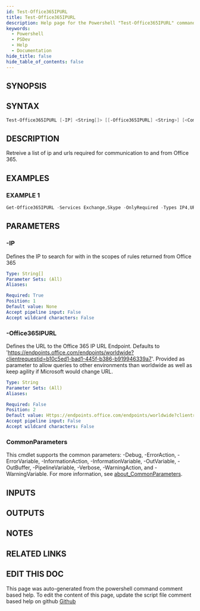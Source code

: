 ```yaml
---
id: Test-Office365IPURL
title: Test-Office365IPURL
description: Help page for the Powershell "Test-Office365IPURL" command
keywords:
  - Powershell
  - PSDev
  - Help
  - Documentation
hide_title: false
hide_table_of_contents: false
---
```


## SYNOPSIS

## SYNTAX

```powershell
Test-Office365IPURL [-IP] <String[]> [[-Office365IPURL] <String>] [<CommonParameters>]
```

## DESCRIPTION

Retreive a list of ip and urls required for communication to and from Office 365.

## EXAMPLES

### EXAMPLE 1

```powershell
Get-Office365IPURL -Services Exchange,Skype -OnlyRequired -Types IP4,URL -Outputformat JSON
```

## PARAMETERS

### -IP

Defines the IP to search for with in the scopes of rules returned from Office 365

```yaml
Type: String[]
Parameter Sets: (All)
Aliases:

Required: True
Position: 1
Default value: None
Accept pipeline input: False
Accept wildcard characters: False
```

### -Office365IPURL

Defines the URL to the Office 365 IP URL Endpoint.
Defaults to 'https://endpoints.office.com/endpoints/worldwide?clientrequestid=b10c5ed1-bad1-445f-b386-b919946339a7'.
Provided as parameter to allow queries to other environments than worldwide as well as keep agility if Microsoft would change URL.

```yaml
Type: String
Parameter Sets: (All)
Aliases:

Required: False
Position: 2
Default value: Https://endpoints.office.com/endpoints/worldwide?clientrequestid=b10c5ed1-bad1-445f-b386-b919946339a7
Accept pipeline input: False
Accept wildcard characters: False
```

### CommonParameters

This cmdlet supports the common parameters: -Debug, -ErrorAction, -ErrorVariable, -InformationAction, -InformationVariable, -OutVariable, -OutBuffer, -PipelineVariable, -Verbose, -WarningAction, and -WarningVariable. For more information, see [about_CommonParameters](http://go.microsoft.com/fwlink/?LinkID=113216).

## INPUTS

## OUTPUTS

## NOTES

## RELATED LINKS

## EDIT THIS DOC 

This page was auto-generated from the powershell command comment based help. To edit the content of this page, update the script file comment based help on github [Github](https://github.com/hanpq/PSDev)

